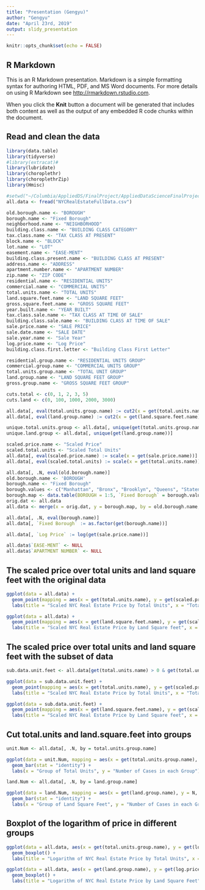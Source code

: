 ---
title: "Presentation (Gengyu)"
author: "Gengyu"
date: "April 23rd, 2019"
output: slidy_presentation
---

```{r setup, include=FALSE}
knitr::opts_chunk$set(echo = FALSE)
```

## R Markdown

This is an R Markdown presentation. Markdown is a simple formatting syntax for authoring HTML, PDF, and MS Word documents. For more details on using R Markdown see <http://rmarkdown.rstudio.com>.

When you click the **Knit** button a document will be generated that includes both content as well as the output of any embedded R code chunks within the document.

## Read and clean the data

```{r load_libraries, include = FALSE}
library(data.table)
library(tidyverse)
#library(extracat)#
library(lubridate)
library(choroplethr)
library(choroplethrZip)
library(Hmisc)
```

```{r load_data}
#setwd("~/Columbia/AppliedDS/FinalProject/AppliedDataScienceFinalProject")#
all.data <- fread("NYCRealEstateFullData.csv")
```

```{r constants}
old.borough.name <- "BOROUGH"
borough.name <- "Fixed Borough"
neighborhood.name <- "NEIGHBORHOOD"
building.class.name <- "BUILDING CLASS CATEGORY"
tax.class.name <- "TAX CLASS AT PRESENT"
block.name <- "BLOCK"
lot.name <- "LOT"
easement.name <- "EASE-MENT"
building.class.present.name <- "BUILDING CLASS AT PRESENT"
address.name <- "ADDRESS"
apartment.number.name <- "APARTMENT NUMBER"
zip.name <- "ZIP CODE"
residential.name <- "RESIDENTIAL UNITS"
commercial.name <- "COMMERCIAL UNITS"
total.units.name <- "TOTAL UNITS"
land.square.feet.name <- "LAND SQUARE FEET"
gross.square.feet.name <- "GROSS SQUARE FEET"
year.built.name <- "YEAR BUILT"
tax.class.sale.name <- "TAX CLASS AT TIME OF SALE"
building.class.sale.name <- "BUILDING CLASS AT TIME OF SALE"
sale.price.name <- "SALE PRICE"
sale.date.name <- "SALE DATE"
sale.year.name <- "Sale Year"
log.price.name <- "Log Price"
building.class.first.letter <- "Building Class First Letter"

residential.group.name <- "RESIDENTIAL UNITS GROUP"
commercial.group.name <- "COMMERCIAL UNITS GROUP"
total.units.group.name <- "TOTAL UNIT GROUP"
land.group.name <- "LAND SQUARE FEET GROUP"
gross.group.name <- "GROSS SQUARE FEET GROUP"

cuts.total <- c(0, 1, 2, 3, 5)
cuts.land <- c(0, 100, 1000, 2000, 3000)

all.data[, eval(total.units.group.name) := cut2(x = get(total.units.name), cuts = cuts.total)]
all.data[, eval(land.group.name) := cut2(x = get(land.square.feet.name), cuts = cuts.land)]

unique.total.units.group <- all.data[, unique(get(total.units.group.name))]
unique.land.group <- all.data[, unique(get(land.group.name))]

scaled.price.name <- "Scaled Price"
scaled.total.units <- "Scaled Total Units"
all.data[, eval(scaled.price.name) := scale(x = get(sale.price.name))]
all.data[, eval(scaled.total.units) := scale(x = get(total.units.name))]
```

```{r fix_borough}
all.data[, .N, eval(old.borough.name)]
old.borough.name <- 'BOROUGH'
borough.name <- "Fixed Borough"
borough.values <- c("Manhattan", "Bronx", "Brooklyn", "Queens", "Staten Island")
borough.map <- data.table(BOROUGH = 1:5, `Fixed Borough` = borough.values)
orig.dat <- all.data
all.data <- merge(x = orig.dat, y = borough.map, by = old.borough.name, all.x = TRUE, all.y = FALSE)
```

```{r borough_check}
all.data[, .N, eval(borough.name)]
all.data[, `Fixed Borough` := as.factor(get(borough.name))]
```

```{r log_price}
all.data[, `Log Price` := log(get(sale.price.name))]
```

```{r fix_na}
all.data$`EASE-MENT` <- NULL
all.data$`APARTMENT NUMBER` <- NULL
```

## The scaled price over total units and land square feet with the original data

```{r scatter_unit_square.feet_1, echo = FALSE}
ggplot(data = all.data) +
  geom_point(mapping = aes(x = get(total.units.name), y = get(scaled.price.name))) +
  labs(title = "Scaled NYC Real Estate Price by Total Units", x = "Total Units", y = "Scaled Sale Price")

ggplot(data = all.data) +
  geom_point(mapping = aes(x = get(land.square.feet.name), y = get(scaled.price.name))) +
  labs(title = "Scaled NYC Real Estate Price by Land Square feet", x = "Land Square Feet", y = "Scaled Sale Price")
```

## The scaled price over total units and land square feet with the subset of data

```{r scatter_unit_square.feet_2, echo = FALSE}
sub.data.unit.feet <- all.data[get(total.units.name) > 0 & get(total.units.name) < 5000 & get(land.square.feet.name) > 0 & get(land.square.feet.name) < 50000000 & get(sale.price.name) > 50000 & get(sale.price.name) < 5000000, ]

ggplot(data = sub.data.unit.feet) +
  geom_point(mapping = aes(x = get(total.units.name), y = get(scaled.price.name))) +
  labs(title = "Scaled NYC Real Estate Price by Total Units", x = "Total Units", y = "Scaled Sale Price")

ggplot(data = sub.data.unit.feet) +
  geom_point(mapping = aes(x = get(land.square.feet.name), y = get(scaled.price.name))) +
  labs(title = "Scaled NYC Real Estate Price by Land Square feet", x = "Land Square Feet", y = "Scaled Sale Price")
```

## Cut total.units and land.square.feet into groups

```{r barplot_unit_square.feet_num, echo = FALSE, warning = FALSE}
unit.Num <- all.data[, .N, by = total.units.group.name]

ggplot(data = unit.Num, mapping = aes(x = get(total.units.group.name), y = N, fill = get(total.units.group.name))) +
  geom_bar(stat = "identity") +
  labs(x = "Group of Total Units", y = "Number of Cases in each Group")

land.Num <- all.data[, .N, by = land.group.name]

ggplot(data = land.Num, mapping = aes(x = get(land.group.name), y = N, fill = get(land.group.name))) +
  geom_bar(stat = "identity") +
  labs(x = "Group of Land Square Feet", y = "Number of Cases in each Group")
```

## Boxplot of the logarithm of price in different groups

```{r boxplot_unit_square.feet_price, warning = FALSE}
ggplot(data = all.data, aes(x = get(total.units.group.name), y = get(log.price.name), fill = get(total.units.group.name))) +
  geom_boxplot() +
  labs(title = "Logarithm of NYC Real Estate Price by Total Units", x = "Group of Total Units", y = "Log Sale Price")

ggplot(data = all.data, aes(x = get(land.group.name), y = get(log.price.name), fill = get(land.group.name))) +
  geom_boxplot() +
  labs(title = "Logarithm of NYC Real Estate Price by Land Square Feet", x = "Group of Land Square Feet", y = "Log Sale Price")
```

